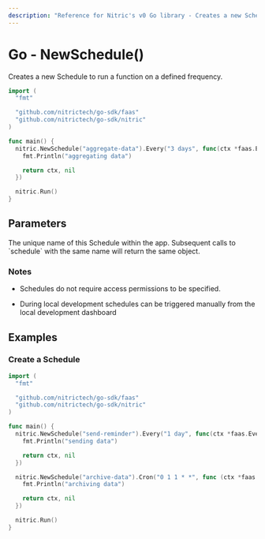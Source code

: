```yaml
---
description: "Reference for Nitric's v0 Go library - Creates a new Schedule to run a function on a defined frequency."
---
```


# Go - NewSchedule()

Creates a new Schedule to run a function on a defined frequency.

```go
import (
  "fmt"

  "github.com/nitrictech/go-sdk/faas"
  "github.com/nitrictech/go-sdk/nitric"
)

func main() {
  nitric.NewSchedule("aggregate-data").Every("3 days", func(ctx *faas.EventContext, _ faas.EventHandler) (*faas.EventContext, error) {
    fmt.Println("aggregating data")

    return ctx, nil
  })

  nitric.Run()
}
```

## Parameters

<Properties>
  <Property name="description" required type="string">
    The unique name of this Schedule within the app. Subsequent calls to
    `schedule` with the same name will return the same object.
  </Property>
</Properties>

### Notes

- Schedules do not require access permissions to be specified.

- During local development schedules can be triggered manually from the local development dashboard

## Examples

### Create a Schedule

```go
import (
  "fmt"

  "github.com/nitrictech/go-sdk/faas"
  "github.com/nitrictech/go-sdk/nitric"
)

func main() {
  nitric.NewSchedule("send-reminder").Every("1 day", func(ctx *faas.EventContext, _ faas.EventHandler) (*faas.EventContext, error) {
    fmt.Println("sending data")

    return ctx, nil
  })

  nitric.NewSchedule("archive-data").Cron("0 1 1 * *", func (ctx *faas.EventContext, _ faas.EventHandler) (*faas.EventContext, error) {
    fmt.Println("archiving data")

    return ctx, nil
  })

  nitric.Run()
}
```
